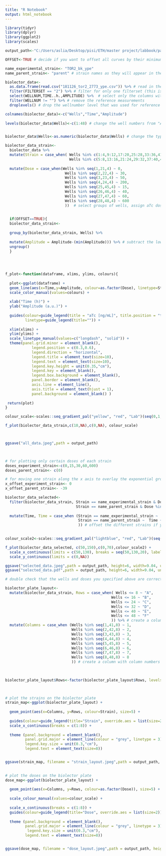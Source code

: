 ---
title: "R Notebook"
output: html_notebook
---

```{r settings}

library(tidyr)
library(dplyr)
library(ggplot2)
library(scales)

output_path<-"C:/Users/aslia/Desktop/pisi/ETH/master project/labbook/paper/figures/titration/2773_ype" #where to save the plots

OFFSET<-TRUE # decide if you want to offset all curves by their minimum measured value, such that all curves start around 0.

name_experimental_strain<- "TOR2_bk_ype"
name_parent_strain<- "parent" # strain names as they will appear in the plot legend

```


```{r reading in and modifying the data}



biolector_data<- 
  as.data.frame(read.csv("181126_tor2_2773_ype.csv")) %>% # read in the biolector file, from which the rows where the experiment is described is removed (so the first row is the column names)
  filter(FILTERSET == "2") %>% # filter for only one filterset (this is equal to the biomass30/45/60 on the biolector software)
  select(WELLNUM,TIME..h.,AMPLITUDE) %>%  # select only the columns with wells, time, and amplitude
  filter(WELLNUM != "") %>% # remove the reference measurements
  droplevels() # drop the wellnumber level that was used for reference measurements

colnames(biolector_data)<-c("Wells","Time","Amplitude") 
  
levels(biolector_data$Wells)<-c(1:48) # change the well numbers from "A01" format to numbers of 1 to 48. A01 = 1, A02 =2... B01=9 etc etc.


biolector_data$Wells<-as.numeric(biolector_data$Wells) # change the type of the well column from character to numeric

biolector_data_strain<- 
  biolector_data %>% 
  mutate(Strain = case_when( Wells %in% c(1:4,9:12,17:20,25:28,33:36,41:44) ~ name_experimental_strain,
                             Wells %in% c(5:8,13:16,21:24,29:32,37:40,45:48) ~ name_parent_strain)) %>%  # select groups of wells, and assign them a group name (for example which strain they are). this will be added to a new column called Strain
  
  mutate(Dose = case_when(Wells %in% seq(1,21,4) ~ 0,
                           Wells %in% seq(2,22,4) ~ 30,
                           Wells %in% seq(3,23,4) ~ 50,
                           Wells %in% seq(4,24,4) ~ 200,
                           Wells %in% seq(25,45,4) ~ 15,
                           Wells %in% seq(26,46,4) ~ 40,
                           Wells %in% seq(27,47,4) ~ 60,
                           Wells %in% seq(28,48,4) ~ 600
                           ))  # select groups of wells, assign aTc doses to them, which will be added to a new column called Dose
  

  if(OFFSET==TRUE){
  biolector_data_strain<- 
    
  group_by(biolector_data_strain, Wells) %>%
  
  mutate(Amplitude = Amplitude-(min(Amplitude))) %>% # subtract the lowest measured value of each well from all measurements for that well, to move the lowest point of all curves to 0.
  ungroup()
  }
  
  
  

```


```{r plotting the data}

f_plot<-function(dataframe, xlims, ylims, colours){
  
  plot<-ggplot(dataframe) +
  geom_line(aes(x=Time,y=Amplitude, colour=as.factor(Dose), linetype=Strain, group=Wells), size=0.7) +
  scale_color_manual(values=colours) +
    
  xlab("Time (h)") +
  ylab("Amplitude (a.u.)") +
    
  guides(colour=guide_legend(title = "aTc [ng/mL]", title.position = "top",ncol=1), 
         linetype=guide_legend(title="")) +
    
  xlim(xlims) +
  ylim(ylims) +
  scale_linetype_manual(values=c("longdash", "solid")) +
  theme(panel.grid.minor = element_blank(),
            legend.position = c(0.3,0.6), 
            legend.direction = "horizontal",
            legend.title = element_text(size=10),
            legend.text = element_text(size=10),
            legend.key.height = unit(0.35,"cm"),
            legend.key = element_blank(),
            legend.box.background = element_blank(),
            panel.border = element_blank(),
            axis.line = element_line(),
            axis.title = element_text(hjust = 1),
            panel.background = element_blank() )
  
 return(plot) 
}

colour_scale<-scales::seq_gradient_pal("yellow", "red", "Lab")(seq(0,1,length.out=8))

f_plot(biolector_data_strain,c(10,NA),c(0,NA), colour_scale)



ggsave("all_data.jpeg",path = output_path)

  
```


```{r customized plots}

# for plotting only certain doses of each strain
doses_experiment_strain<-c(0,15,30,60,600)
doses_parent_strain<- c(0)

# for moving one strain along the x axis to overlay the exponential growth phases of all strains. to ignore differences in lag phase.
x_offset_experiment_strain<- 0
x_offset_parent_strain<- -39

biolector_data_selected<- 
  filter(biolector_data_strain, Strain == name_experimental_strain & Dose %in% doses_experiment_strain |
                                Strain == name_parent_strain & Dose %in% doses_parent_strain) %>% # filter for the doses you want
  
  mutate(Time, Time = case_when (Strain == name_experimental_strain ~  Time + x_offset_experiment_strain, 
                                 Strain == name_parent_strain ~  Time + x_offset_parent_strain
                                 )) # offset the different strains if you want on the time (x) axis. 
  

colour_scale2<-scales::seq_gradient_pal("lightblue", "red", "Lab")(seq(0,1,length.out=5))

f_plot(biolector_data_selected, c(50,150),c(0,70),colour_scale2) +
  scale_x_continuous(limits = c(50,130), breaks = seq(50,130,20), labels=seq(50,130,20)-50) +
  scale_y_continuous(limits = c(0,NA))

ggsave("selected_data.jpeg",path = output_path, height=6, width=9.04, units="cm")
ggsave("selected_data.pdf",path = output_path, height=6, width=9.04, units="cm")
```


```{r double checking}

# double check that the wells and doses you specified above are correct, by creating a plot with the layout of the biolector plate

biolector_plate_layout<-
  mutate(biolector_data_strain, Rows = case_when( Wells <= 8 ~ "A",
                                                Wells <= 16 ~ "B",
                                                Wells <= 24 ~ "C",
                                                Wells <= 32 ~ "D",
                                                Wells <= 40 ~ "E",
                                                Wells <= 48 ~ "F"
                                                )) %>% # create a column with row names from A to F
  mutate(Columns = case_when (Wells %in% seq(1,41,8) ~ 1,
                              Wells %in% seq(2,42,8) ~ 2,
                              Wells %in% seq(3,43,8) ~ 3,
                              Wells %in% seq(4,44,8) ~ 4,
                              Wells %in% seq(5,45,8) ~ 5,
                              Wells %in% seq(6,46,8) ~ 6,
                              Wells %in% seq(7,47,8) ~ 7,
                              Wells %in% seq(8,48,8) ~ 8
                              )) # create a column with column numbers from 1 to 8
 
 

biolector_plate_layout$Rows<-factor(biolector_plate_layout$Rows, levels= rev(levels(as.factor(biolector_plate_layout$Rows)))) # reverse the levels of the "Column" column so that it can be plotted in the right direction on the y axis.
 


# plot the strains on the biolector plate
strain_map<-ggplot(biolector_plate_layout) +
  
  geom_point(aes(x=Columns, y=Rows, colour=Strain), size=5) +
  
  guides(colour=guide_legend(title="Strain", override.aes = list(size=2))) +
  scale_x_continuous(breaks = c(1:8)) +
  
  theme (panel.background = element_blank(),
         panel.grid.major = element_line(colour = "grey", linetype = 3),
         legend.key.size = unit(0.3,"cm"), 
         legend.text = element_text(size=8))


ggsave(strain_map, filename = "strain_layout.jpeg",path = output_path, height=6, width=9.04, units="cm")
 

# plot the doses on the biolector plate 
dose_map<-ggplot(biolector_plate_layout) +
  
  geom_point(aes(x=Columns, y=Rows, colour=as.factor(Dose)), size=5) +
  
  scale_colour_manual(values=colour_scale) +
  
  scale_x_continuous(breaks = c(1:8)) +
  guides(colour=guide_legend(title="Dose", override.aes = list(size=2))) +
  
  theme (panel.background = element_blank(),
         panel.grid.major = element_line(colour = "grey", linetype = 3),
          legend.key.size = unit(0.3,"cm"), 
         legend.text = element_text(size=8))


ggsave(dose_map, filename = "dose_layout.jpeg",path = output_path, height=6, width=9.04, units="cm")


```

```{r}

```

